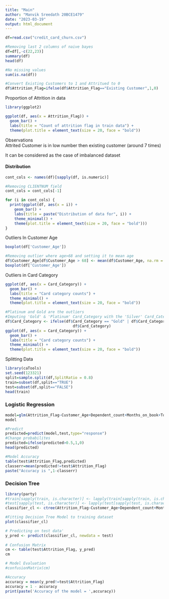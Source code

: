```yaml
---
title: "Main"
author: "Manvik Sreedath 20BCE1479"
date: "2023-03-19"
output: html_document
---
```

```r
df=read.csv("credit_card_churn.csv")

#Removing last 2 columns of naive bayes
df=df[,-c(22,23)]
summary(df)
head(df)

#No missing values
sum(is.na(df))

#Convert Existing Customers to 1 and Attritued to 0
df$Attrition_Flag=ifelse(df$Attrition_Flag=="Existing Customer",1,0)
```

Proportion of Attrition in data
```r
library(ggplot2)

ggplot(df, aes(x = Attrition_Flag)) + 
  geom_bar() +
  labs(title = "Count of attrition flag in train data") +
  theme(plot.title = element_text(size = 20, face = "bold"))
```
Observations<br>
Attrited Customer is in low number then existing customer (around 7 times)<br>

It can be considered as the case of imbalanced dataset<br>


<h4>Distribution</h4>
```r
cont_cols <- names(df)[sapply(df, is.numeric)]

#Removing CLIENTNUM field
cont_cols = cont_cols[-1]

for (i in cont_cols) {
  print(ggplot(df, aes(x = i)) +
    geom_bar() +
    labs(title = paste("Distribution of data for", i)) +
    theme_minimal() +
    theme(plot.title = element_text(size = 20, face = "bold")))
}
```
Outliers In Customer Age
```r
boxplot(df['Customer_Age'])

#Removing outlier where age>68 and setting it to mean age
df$Customer_Age[df$Customer_Age > 68] <- mean(df$Customer_Age, na.rm = TRUE)
boxplot(df['Customer_Age'])
```
Outliers in Card Category
```r
ggplot(df, aes(x = Card_Category)) +
  geom_bar() +
  labs(title = "Card category counts") +
  theme_minimal() +
  theme(plot.title = element_text(size = 20, face = "bold"))

#Platinum and Gold are the outliers
#Imputing 'Gold' & 'Platinum' Card_Category with the 'Silver' Card_Category.
df$Card_Category <- ifelse(df$Card_Category == "Gold" | df$Card_Category == "Platinum","Silver",
                              df$Card_Category)
ggplot(df, aes(x = Card_Category)) +
  geom_bar() +
  labs(title = "Card category counts") +
  theme_minimal() +
  theme(plot.title = element_text(size = 20, face = "bold"))
```
Splitting Data
```r
library(caTools)
set.seed(123321)
split=sample.split(df,SplitRatio = 0.8)
train=subset(df,split=="TRUE")
test=subset(df,split=="FALSE")
head(train)
```
<h3>Logistic Regression</h3>
```r

model=glm(Attrition_Flag~Customer_Age+Dependent_count+Months_on_book+Total_Relationship_Count+Months_Inactive_12_mon+Contacts_Count_12_mon+Credit_Limit+Total_Revolving_Bal+Avg_Open_To_Buy+Total_Amt_Chng_Q4_Q1+Total_Trans_Amt+Total_Trans_Ct+Total_Ct_Chng_Q4_Q1+Avg_Utilization_Ratio,data=train,family="binomial")
model

#Predict
predicted=predict(model,test,type="response")
#Change probabilites
predicted=ifelse(predicted>0.5,1,0)
head(predicted)

#Model Accuracy
table(test$Attrition_Flag,predicted)
classerr=mean(predicted!=test$Attrition_Flag)
paste("Accuracy is ",1-classerr)
```
<h3> Decision Tree</h3>
```r
library(party)
#train[sapply(train, is.character)] <- lapply(train[sapply(train, is.character)], as.factor)
#test[sapply(test, is.character)] <- lapply(test[sapply(test, is.character)], as.factor)
classifier_cl <- ctree(Attrition_Flag~Customer_Age+Dependent_count+Months_on_book+Total_Relationship_Count+Months_Inactive_12_mon+Contacts_Count_12_mon+Credit_Limit+Total_Revolving_Bal+Avg_Open_To_Buy+Total_Amt_Chng_Q4_Q1+Total_Trans_Amt+Total_Trans_Ct+Total_Ct_Chng_Q4_Q1+Avg_Utilization_Ratio,data=train)

#Fitting Decision Tree Model to training dataset
plot(classifier_cl)

# Predicting on test data'
y_pred <- predict(classifier_cl, newdata = test)
 
# Confusion Matrix
cm <- table(test$Attrition_Flag, y_pred)
cm

# Model Evaluation
#confusionMatrix(cm)

#Accuracy
accuracy = mean(y_pred!=test$Attrition_Flag)
accuracy = 1 - accuracy
print(paste('Accuracy of the model = ',accuracy))
```
